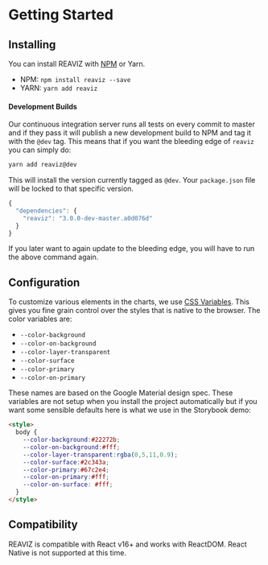
<Meta title="Docs|Getting Started/Quick Start" />

# Getting Started

## Installing

You can install REAVIZ with [NPM](https://www.npmjs.com/package/reaviz) or Yarn.

- NPM: `npm install reaviz --save`
- YARN: `yarn add reaviz`

#### Development Builds
Our continuous integration server runs all tests on every commit to master and
if they pass it will publish a new development build to NPM and tag it with the `@dev` tag.
This means that if you want the bleeding edge of `reaviz` you can simply do:

```bash
yarn add reaviz@dev
```

This will install the version currently tagged as `@dev`. Your `package.json` file will be
locked to that specific version.

```js
{
  "dependencies": {
    "reaviz": "3.0.0-dev-master.a0d076d"
  }
}
```

If you later want to again update to the bleeding edge, you will have to run the above command again.

## Configuration

To customize various elements in the charts,
we use [CSS Variables](https://developer.mozilla.org/en-US/docs/Web/CSS/Using_CSS_variables).
This gives you fine grain control over the styles
that is native to the browser. The color variables are:

- `--color-background`
- `--color-on-background`
- `--color-layer-transparent`
- `--color-surface`
- `--color-primary`
- `--color-on-primary`

These names are based on the Google Material design spec. These variables
are not setup when you install the project automatically but if you want
some sensible defaults here is what we use in the Storybook demo:

```html
<style>
  body {
    --color-background:#22272b;
    --color-on-background:#fff;
    --color-layer-transparent:rgba(0,5,11,0.9);
    --color-surface:#2c343a;
    --color-primary:#67c2e4;
    --color-on-primary:#fff;
    --color-on-surface: #fff;
  }
</style>
```

## Compatibility

REAVIZ is compatible with React v16+ and works with ReactDOM. React Native is not supported at this time.
